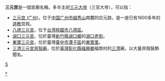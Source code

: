 '''三元宫'''是一個宮廟名稱，多半主祀[[三元大帝|三元大帝]]（三官大帝），可以指：

* [[三元宫_(广州)|三元宫 (广州)]]，位于[[中国|中国]][[广州市|广州市]][[越秀山|越秀山]]南麓的应元路，是一座已有1600多年的[[道教|道教]]宫观。
* [[八德三元宮|八德三元宮]]，位于[[台湾|台湾]][[桃園市|桃園市]][[八德區|八德區]]。
* [[湖口三元宮|湖口三元宮]]，位於臺灣[[新竹縣|新竹縣]][[湖口鄉|湖口鄉]]的[[湖口老街|湖口老街]]。
* [[東寶三元宮|東寶三元宮]]，位於臺灣[[臺中市|臺中市]][[潭子區|潭子區]]的[[東寶里|東寶里]]。
* [[三清三元宮貝殼廟|三清三元宮貝殼廟]]，位於[[臺灣|臺灣]][[彰化縣|彰化縣]][[福興鄉_(台灣)|福興鄉]]福南村的[[三清|三清]]廟，以大量貝殼裝飾聞名。

{{disambig}}

[[cat:三字廟宇消歧義|S]]
[[Category:三官大帝廟|*]]
